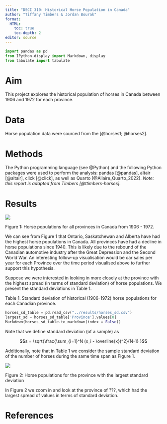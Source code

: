 ```yaml
---
title: "DSCI 310: Historical Horse Population in Canada"
author: "Tiffany Timbers & Jordan Bourak"
format: 
  HTML:
    toc: true
    toc-depth: 2
editor: source
---
```


```python
import pandas as pd
from IPython.display import Markdown, display
from tabulate import tabulate
```

# Aim

This project explores the historical population of horses in Canada 
between 1906 and 1972 for each province.

# Data

Horse population data were sourced from the [@horses1; @horses2].

# Methods

The Python programming language (see @Python)
and the following Python packages were used to perform the analysis: 
pandas [@pandas], altair [@altair], click [@click], 
as well as Quarto [@Allaire_Quarto_2022]. 
*Note: this report is adapted from Timbers [@ttimbers-horses].* 

# Results

![](../results/horse_pops_plot.png)

Figure 1: Horse populations for all provinces in Canada from 1906 - 1972.

We can see from Figure 1 that Ontario, Saskatchewan and Alberta 
have had the highest horse populations in Canada. 
All provinces have had a decline in horse populations since 1940. 
This is likely due to the rebound of the Canadian automotive industry 
after the Great Depression and the Second World War. 
An interesting follow-up visualisation would be car sales per year 
for each Province over the time period visualised above 
to further support this hypothesis.

Suppose we were interested in looking in more closely at the province 
with the highest spread (in terms of standard deviation) of horse populations. 
We present the standard deviations in Table 1.

Table 1. Standard deviation of historical (1906-1972) horse populations for each Canadian province.

```python
horses_sd_table = pd.read_csv("../results/horses_sd.csv")
largest_sd = horses_sd_table['Province'].values[0]
Markdown(horses_sd_table.to_markdown(index = False))
```

Note that we define standard deviation (of a sample) as

$$s = \sqrt{\frac{\sum_{i=1}^N (x_i - \overline{x})^2}{N-1} }$$

Additionally, note that in Table 1 we consider the sample standard deviation of the number of horses during the same time span as Figure 1.

![](../results/horse_pops_plot_largest_sd.png)

Figure 2: Horse populations for the province with the largest standard deviation

In Figure 2 we zoom in and look at the province of ???, which had the largest spread of values in terms of standard deviation.

# References
